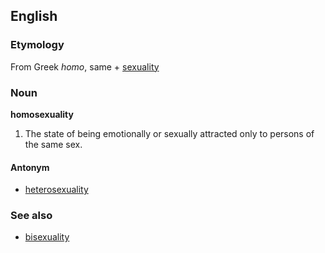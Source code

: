 ==English==
===Etymology===
From Greek ''homo'', same + [[sexuality]]

===Noun===
'''homosexuality'''

#The state of being emotionally or sexually attracted only to persons of the same sex.

====Antonym====
*[[heterosexuality]]

===See also===
*[[bisexuality]]
